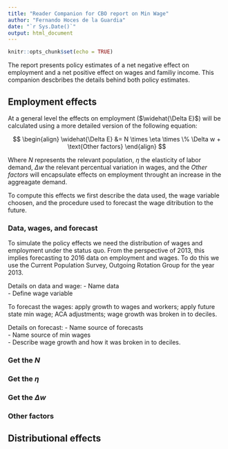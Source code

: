 ```yaml
---
title: "Reader Companion for CBO report on Min Wage"
author: "Fernando Hoces de la Guardia"
date: "`r Sys.Date()`"
output: html_document
---
```


```r
knitr::opts_chunk$set(echo = TRUE)
```



The report presents policy estimates of a net negative effect on employment and a net positive effect on wages and familiy income. This companion descbribes the details behind both policy estimates. 

## Employment effects
At a general level the effects on employment ($\widehat{\Delta E}$) will be calculated using a more detailed version of the following equation:

$$
\begin{align}
\widehat{\Delta E} &= N \times \eta \times \% \Delta w  + \text{Other factors}
\end{align}
$$
  
Where $N$ represents the relevant population, $\eta$ the elasticity of labor demand, $\Delta w$ the relevant percentual variation in wages, and the *Other factors* will encapsulate effects on employment throught an increase in the aggreagate demand.  

To compute this effects we first describe the data used, the wage variable choosen, and the procedure used to forecast the wage ditribution to the future.  


### Data, wages, and forecast  
To simulate the policy effects we need the distribution of wages and employment under the status quo. From the perspective of 2013, this implies forecasting to 2016 data on employment and wages. To do this we use the Current Population Survey, Outgoing Rotation Group for the year 2013.  

Details on data and wage: 
 - Name data  
 - Define wage variable  
 
To forecast the wages: apply growth to wages and workers; apply future state min wage; ACA adjustments; wage growth was broken in to deciles.     

Details on forecast: 
 - Name source of forecasts  
 - Name source of min wages  
 - Describe wage growth and how it was broken in to deciles.   
 
 

### Get the $N$   

### Get the $\eta$  

### Get the $\Delta w$

### Other factors  


 
## Distributional effects  
